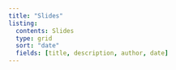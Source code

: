 ```yaml
---
title: "Slides"
listing: 
  contents: Slides
  type: grid
  sort: "date"
  fields: [title, description, author, date]
---
```

